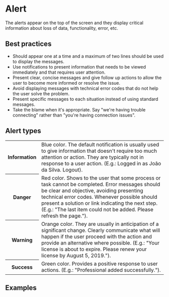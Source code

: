 
# Alert

The alerts appear on the top of the screen and they display critical information about loss of data, functionality, error, etc.

## Best practices

- Should appear one at a time and a maximum of two lines should be used to display the messages.
- Use notifications to present information that needs to be viewed immediately and that requires user attention.
- Present clear, concise messages and give follow up actions to allow the user to become more informed or resolve the issue.
- Avoid displaying messages with technical error codes that do not help the user solve the problem.
- Present specific messages to each situation instead of using standard messages.
- Take the blame when it's appropriate. Say "we're having trouble connecting" rather than "you're having connection issues".

## Alert types

<table>
  <tbody>
    <tr>
      <th width={160}>Information</th>
      <td>
        Blue color. The default notification is usually used to give information that doesn't require too much attention
        or action. They are typically not in response to a user action. (E.g.: Logged in as João da Silva. Logout).
      </td>
    </tr>
    <tr>
      <th>Danger</th>
      <td>
        Red color. Shows to the user that some process or task cannot be completed. Error messages should be clear and
        objective, avoiding presenting technical error codes. Whenever possible should present a solution or link
        indicating the next step. (E.g.: "The last item could not be added. Please refresh the page.").
      </td>
    </tr>
    <tr>
      <th>Warning</th>
      <td>
        Orange color. They are usually in anticipation of a significant change. Clearly communicate what will happen if
        the user proceed with the action and provide an alternative where possible. (E.g.: "Your license is about to
        expire. Please renew your license by August 5, 2019.").
      </td>
    </tr>
    <tr>
      <th>Success</th>
      <td>Green color. Provides a positive response to user actions. (E.g.: "Professional added successfully.").</td>
    </tr>
  </tbody>
</table>

## Examples

<Demo src='pages/components/alert/AlertDefault' />
